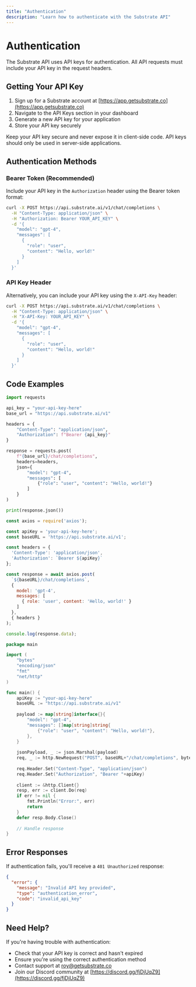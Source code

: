 ```yaml
---
title: "Authentication"
description: "Learn how to authenticate with the Substrate API"
---
```


# Authentication

The Substrate API uses API keys for authentication. All API requests must include your API key in the request headers.

## Getting Your API Key

1. Sign up for a Substrate account at [https://app.getsubstrate.co](https://app.getsubstrate.co)
2. Navigate to the API Keys section in your dashboard
3. Generate a new API key for your application
4. Store your API key securely

<Warning>
  Keep your API key secure and never expose it in client-side code. API keys should only be used in server-side applications.
</Warning>

## Authentication Methods

### Bearer Token (Recommended)

Include your API key in the `Authorization` header using the Bearer token format:

```bash
curl -X POST https://api.substrate.ai/v1/chat/completions \
  -H "Content-Type: application/json" \
  -H "Authorization: Bearer YOUR_API_KEY" \
  -d '{
    "model": "gpt-4",
    "messages": [
      {
        "role": "user",
        "content": "Hello, world!"
      }
    ]
  }'
```

### API Key Header

Alternatively, you can include your API key using the `X-API-Key` header:

```bash
curl -X POST https://api.substrate.ai/v1/chat/completions \
  -H "Content-Type: application/json" \
  -H "X-API-Key: YOUR_API_KEY" \
  -d '{
    "model": "gpt-4",
    "messages": [
      {
        "role": "user",
        "content": "Hello, world!"
      }
    ]
  }'
```

## Code Examples

<CodeGroup>

```python Python
import requests

api_key = "your-api-key-here"
base_url = "https://api.substrate.ai/v1"

headers = {
    "Content-Type": "application/json",
    "Authorization": f"Bearer {api_key}"
}

response = requests.post(
    f"{base_url}/chat/completions",
    headers=headers,
    json={
        "model": "gpt-4",
        "messages": [
            {"role": "user", "content": "Hello, world!"}
        ]
    }
)

print(response.json())
```

```javascript Node.js
const axios = require('axios');

const apiKey = 'your-api-key-here';
const baseURL = 'https://api.substrate.ai/v1';

const headers = {
  'Content-Type': 'application/json',
  'Authorization': `Bearer ${apiKey}`
};

const response = await axios.post(
  `${baseURL}/chat/completions`,
  {
    model: 'gpt-4',
    messages: [
      { role: 'user', content: 'Hello, world!' }
    ]
  },
  { headers }
);

console.log(response.data);
```

```go Go
package main

import (
    "bytes"
    "encoding/json"
    "fmt"
    "net/http"
)

func main() {
    apiKey := "your-api-key-here"
    baseURL := "https://api.substrate.ai/v1"
    
    payload := map[string]interface{}{
        "model": "gpt-4",
        "messages": []map[string]string{
            {"role": "user", "content": "Hello, world!"},
        },
    }
    
    jsonPayload, _ := json.Marshal(payload)
    req, _ := http.NewRequest("POST", baseURL+"/chat/completions", bytes.NewBuffer(jsonPayload))
    
    req.Header.Set("Content-Type", "application/json")
    req.Header.Set("Authorization", "Bearer "+apiKey)
    
    client := &http.Client{}
    resp, err := client.Do(req)
    if err != nil {
        fmt.Println("Error:", err)
        return
    }
    defer resp.Body.Close()
    
    // Handle response
}
```

</CodeGroup>

## Error Responses

If authentication fails, you'll receive a `401 Unauthorized` response:

```json
{
  "error": {
    "message": "Invalid API key provided",
    "type": "authentication_error",
    "code": "invalid_api_key"
  }
}
```

## Need Help?

If you're having trouble with authentication:

- Check that your API key is correct and hasn't expired
- Ensure you're using the correct authentication method
- Contact support at roy@getsubstrate.co
- Join our Discord community at [https://discord.gg/fjDjUqZ9](https://discord.gg/fjDjUqZ9)